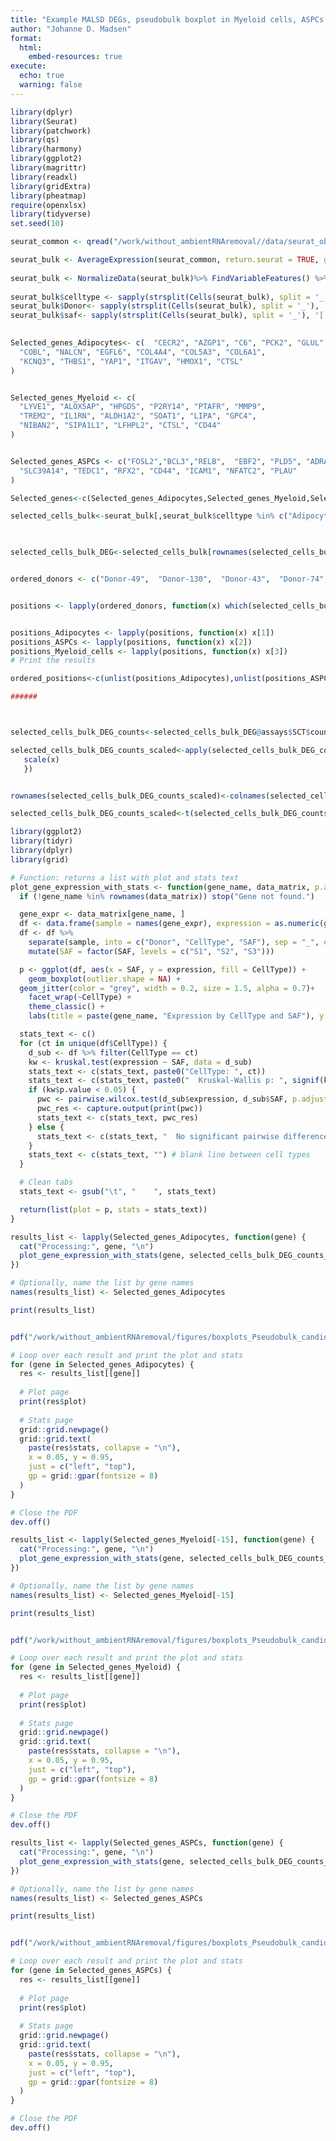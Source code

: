 ```yaml
---
title: "Example MALSD DEGs, pseudobulk boxplot in Myeloid cells, ASPCs and adipocytes"
author: "Johanne D. Madsen"
format:
  html:
    embed-resources: true
execute: 
  echo: true
  warning: false
---
```


```r
library(dplyr)
library(Seurat)
library(patchwork)
library(qs)
library(harmony)
library(ggplot2)
library(magrittr)
library(readxl)
library(gridExtra)
library(pheatmap)
require(openxlsx)
library(tidyverse)
set.seed(10)

seurat_common <- qread("/work/without_ambientRNAremoval//data/seurat_object_annotated.qs")

```



```r
seurat_bulk <- AverageExpression(seurat_common, return.seurat = TRUE, group.by = c('Donor','Annotation',"saf"))
 
seurat_bulk <- NormalizeData(seurat_bulk)%>% FindVariableFeatures() %>% ScaleData()%>% RunPCA(npcs = 10)
 
seurat_bulk$celltype <- sapply(strsplit(Cells(seurat_bulk), split = '_'), '[', 2)
seurat_bulk$Donor<- sapply(strsplit(Cells(seurat_bulk), split = '_'), '[', 1)
seurat_bulk$saf<- sapply(strsplit(Cells(seurat_bulk), split = '_'), '[', 3)
 
```

```r

Selected_genes_Adipocytes<- c(  "CECR2", "AZGP1", "C6", "PCK2", "GLUL", "PNPLA3", "SLC2A4",
  "COBL", "NALCN", "EGFL6", "COL4A4", "COL5A3", "COL6A1",
  "KCNQ3", "THBS1", "YAP1", "ITGAV", "HMOX1", "CTSL"
)


Selected_genes_Myeloid <- c(
  "LYVE1", "ALOX5AP", "HPGDS", "P2RY14", "PTAFR", "MMP9",
  "TREM2", "IL1RN", "ALDH1A2", "SOAT1", "LIPA", "GPC4",
  "NIBAN2", "SIPA1L1", "LFHPL2", "CTSL", "CD44"
)


Selected_genes_ASPCs <- c("FOSL2","BCL3","RELB",  "EBF2", "PLD5", "ADRA1B", "ESR1", "AR", "FGFR2",
  "SLC39A14", "TEDC1", "RFX2", "CD44", "ICAM1", "NFATC2", "PLAU"
)

Selected_genes<-c(Selected_genes_Adipocytes,Selected_genes_Myeloid,Selected_genes_ASPCs)

selected_cells_bulk<-seurat_bulk[,seurat_bulk$celltype %in% c("Adipocytes" ,"ASPCs","Myeloid-cells")]


 
selected_cells_bulk_DEG<-selected_cells_bulk[rownames(selected_cells_bulk) %in% Selected_genes,]


ordered_donors <- c("Donor-49",  "Donor-130",  "Donor-43",  "Donor-74",  "Donor-47",  "Donor-78",  "Donor-52",  "Donor-72",  "Donor-26",  "Donor-64",  "Donor-61",  "Donor-40",  "Donor-141",  "Donor-207",  "Donor-9-",  "Donor-82",  "Donor-6-",  "Donor-102",  "Donor-12",  "Donor-199",  "Donor-10",  "Donor-128",  "Donor-135",  "Donor-14")


positions <- lapply(ordered_donors, function(x) which(selected_cells_bulk_DEG$Donor == x))


positions_Adipocytes <- lapply(positions, function(x) x[1])
positions_ASPCs <- lapply(positions, function(x) x[2])
positions_Myeloid_cells <- lapply(positions, function(x) x[3])
# Print the results

ordered_positions<-c(unlist(positions_Adipocytes),unlist(positions_ASPCs),unlist(positions_Myeloid_cells))

######



selected_cells_bulk_DEG_counts<-selected_cells_bulk_DEG@assays$SCT$counts[,ordered_positions]

selected_cells_bulk_DEG_counts_scaled<-apply(selected_cells_bulk_DEG_counts, 1, function(x){
   scale(x)
   })


rownames(selected_cells_bulk_DEG_counts_scaled)<-colnames(selected_cells_bulk_DEG_counts)

selected_cells_bulk_DEG_counts_scaled<-t(selected_cells_bulk_DEG_counts_scaled)

```


```r

library(ggplot2)
library(tidyr)
library(dplyr)
library(grid)

# Function: returns a list with plot and stats text
plot_gene_expression_with_stats <- function(gene_name, data_matrix, p.adjust.method = "BH") {
  if (!gene_name %in% rownames(data_matrix)) stop("Gene not found.")

  gene_expr <- data_matrix[gene_name, ]
  df <- data.frame(sample = names(gene_expr), expression = as.numeric(gene_expr))
  df <- df %>%
    separate(sample, into = c("Donor", "CellType", "SAF"), sep = "_", extra = "merge") %>%
    mutate(SAF = factor(SAF, levels = c("S1", "S2", "S3")))

  p <- ggplot(df, aes(x = SAF, y = expression, fill = CellType)) +
    geom_boxplot(outlier.shape = NA) +
  geom_jitter(color = "grey", width = 0.2, size = 1.5, alpha = 0.7)+
    facet_wrap(~CellType) +
    theme_classic() +
    labs(title = paste(gene_name, "Expression by CellType and SAF"), y = "Scaled Expression", x = "SAF Score")

  stats_text <- c()
  for (ct in unique(df$CellType)) {
    d_sub <- df %>% filter(CellType == ct)
    kw <- kruskal.test(expression ~ SAF, data = d_sub)
    stats_text <- c(stats_text, paste0("CellType: ", ct))
    stats_text <- c(stats_text, paste0("  Kruskal-Wallis p: ", signif(kw$p.value, 4)))
    if (kw$p.value < 0.05) {
      pwc <- pairwise.wilcox.test(d_sub$expression, d_sub$SAF, p.adjust.method = p.adjust.method)
      pwc_res <- capture.output(print(pwc))
      stats_text <- c(stats_text, pwc_res)
    } else {
      stats_text <- c(stats_text, "  No significant pairwise differences.")
    }
    stats_text <- c(stats_text, "") # blank line between cell types
  }

  # Clean tabs
  stats_text <- gsub("\t", "    ", stats_text)

  return(list(plot = p, stats = stats_text))
}

```

```r


results_list <- lapply(Selected_genes_Adipocytes, function(gene) {
  cat("Processing:", gene, "\n")
  plot_gene_expression_with_stats(gene, selected_cells_bulk_DEG_counts_scaled)
})

# Optionally, name the list by gene names
names(results_list) <- Selected_genes_Adipocytes

print(results_list)


pdf("/work/without_ambientRNAremoval/figures/boxplots_Pseudobulk_candidates_Adipocytes.pdf", width = 7, height = 6)

# Loop over each result and print the plot and stats
for (gene in Selected_genes_Adipocytes) {
  res <- results_list[[gene]]
  
  # Plot page
  print(res$plot)
  
  # Stats page
  grid::grid.newpage()
  grid::grid.text(
    paste(res$stats, collapse = "\n"),
    x = 0.05, y = 0.95,
    just = c("left", "top"),
    gp = grid::gpar(fontsize = 8)
  )
}

# Close the PDF
dev.off()

```

```r

results_list <- lapply(Selected_genes_Myeloid[-15], function(gene) {
  cat("Processing:", gene, "\n")
  plot_gene_expression_with_stats(gene, selected_cells_bulk_DEG_counts_scaled)
})

# Optionally, name the list by gene names
names(results_list) <- Selected_genes_Myeloid[-15]

print(results_list)


pdf("/work/without_ambientRNAremoval/figures/boxplots_Pseudobulk_candidates_Myeloid.pdf", width = 7, height = 6)

# Loop over each result and print the plot and stats
for (gene in Selected_genes_Myeloid) {
  res <- results_list[[gene]]
  
  # Plot page
  print(res$plot)
  
  # Stats page
  grid::grid.newpage()
  grid::grid.text(
    paste(res$stats, collapse = "\n"),
    x = 0.05, y = 0.95,
    just = c("left", "top"),
    gp = grid::gpar(fontsize = 8)
  )
}

# Close the PDF
dev.off()

```

```r


results_list <- lapply(Selected_genes_ASPCs, function(gene) {
  cat("Processing:", gene, "\n")
  plot_gene_expression_with_stats(gene, selected_cells_bulk_DEG_counts_scaled)
})

# Optionally, name the list by gene names
names(results_list) <- Selected_genes_ASPCs

print(results_list)


pdf("/work/without_ambientRNAremoval/figures/boxplots_Pseudobulk_candidates_ASPCs.pdf", width = 7, height = 6)

# Loop over each result and print the plot and stats
for (gene in Selected_genes_ASPCs) {
  res <- results_list[[gene]]
  
  # Plot page
  print(res$plot)
  
  # Stats page
  grid::grid.newpage()
  grid::grid.text(
    paste(res$stats, collapse = "\n"),
    x = 0.05, y = 0.95,
    just = c("left", "top"),
    gp = grid::gpar(fontsize = 8)
  )
}

# Close the PDF
dev.off()

```








